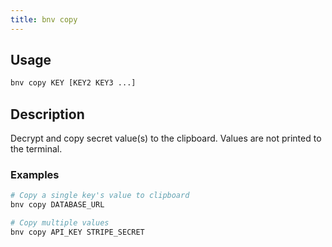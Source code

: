 ```yaml
---
title: bnv copy
---
```


## Usage

```bash
bnv copy KEY [KEY2 KEY3 ...]
```

## Description

Decrypt and copy secret value(s) to the clipboard. Values are not printed to the terminal.

### Examples

```bash
# Copy a single key's value to clipboard
bnv copy DATABASE_URL

# Copy multiple values
bnv copy API_KEY STRIPE_SECRET
```

